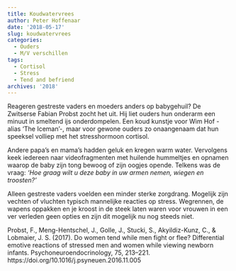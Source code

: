 ```yaml
---
title: Koudwatervrees
author: Peter Hoffenaar
date: '2018-05-17'
slug: koudwatervrees
categories:
  - Ouders
  - M/V verschillen
tags:
  - Cortisol
  - Stress
  - Tend and befriend
archives: '2018'
---
```

Reageren gestreste vaders en moeders anders op babygehuil? De Zwitserse Fabian Probst zocht het uit. Hij liet ouders hun onderarm een minuut in smeltend ijs onderdompelen. Een koud kunstje voor Wim Hof - alias ‘The Iceman’-, maar voor gewone ouders zo onaangenaam dat hun speeksel volliep met het stresshormoon cortisol. 

Andere papa’s en mama’s hadden geluk en kregen warm water. Vervolgens keek iedereen naar videofragmenten met huilende hummeltjes en opnamen waarop de baby zijn tong bewoog of zijn oogjes opende. Telkens was de vraag: _‘Hoe graag wilt u deze baby in uw armen nemen, wiegen en troosten?’_

Alleen gestreste vaders voelden een minder sterke zorgdrang. Mogelijk zijn vechten of vluchten typisch mannelijke reacties op stress. Wegrennen, de wapens oppakken en je kroost in de steek laten waren voor vrouwen in een ver verleden geen opties en zijn dit mogelijk nu nog steeds niet.

Probst, F., Meng-Hentschel, J., Golle, J., Stucki, S., Akyildiz-Kunz, C., & Lobmaier, J. S. (2017). Do women tend while men fight or flee? Differential emotive reactions of stressed men and women while viewing newborn infants. Psychoneuroendocrinology, 75, 213–221. https://doi.org/10.1016/j.psyneuen.2016.11.005